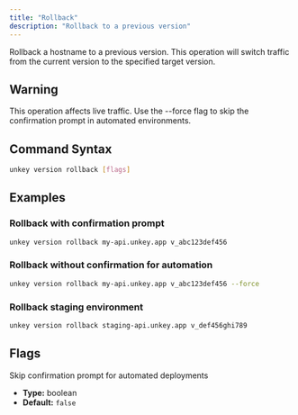 ```yaml
---
title: "Rollback"
description: "Rollback to a previous version"
---
```

Rollback a hostname to a previous version. This operation will switch traffic from the current version to the specified target version.

## Warning

This operation affects live traffic. Use the --force flag to skip the confirmation prompt in automated environments.

## Command Syntax

```bash
unkey version rollback [flags]
```

## Examples

### Rollback with confirmation prompt

```bash
unkey version rollback my-api.unkey.app v_abc123def456
```

### Rollback without confirmation for automation

```bash
unkey version rollback my-api.unkey.app v_abc123def456 --force
```

### Rollback staging environment

```bash
unkey version rollback staging-api.unkey.app v_def456ghi789
```

## Flags

<Callout type="info" title="--force">
Skip confirmation prompt for automated deployments

- **Type:** boolean
- **Default:** `false`
</Callout>
